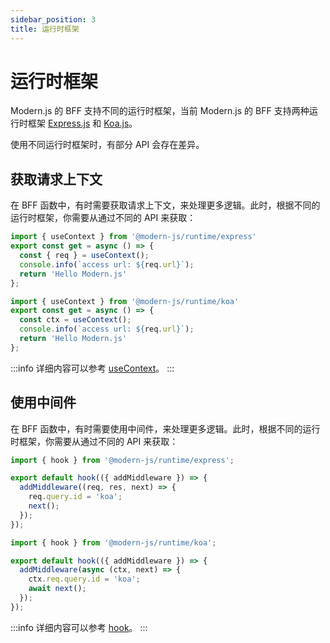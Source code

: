 ```yaml
---
sidebar_position: 3
title: 运行时框架
---
```


# 运行时框架

Modern.js 的 BFF 支持不同的运行时框架，当前 Modern.js 的 BFF 支持两种运行时框架 [Express.js](https://expressjs.com/) 和 [Koa.js](https://koajs.com/)。

使用不同运行时框架时，有部分 API 会存在差异。

## 获取请求上下文

在 BFF 函数中，有时需要获取请求上下文，来处理更多逻辑。此时，根据不同的运行时框架，你需要从通过不同的 API 来获取：


<Tabs>
  <TabItem value="express" label="Express.js" default>

```ts title="api/lambda/hello.ts"
import { useContext } from '@modern-js/runtime/express'
export const get = async () => {
  const { req } = useContext();
  console.info(`access url: ${req.url}`);
  return 'Hello Modern.js'
};
```

  </TabItem>
  <TabItem value="koa" label="Koa.js">

```ts title="api/lambda/hello.ts"
import { useContext } from '@modern-js/runtime/koa'
export const get = async () => {
  const ctx = useContext();
  console.info(`access url: ${req.url}`);
  return 'Hello Modern.js'
};
```

  </TabItem>
</Tabs>

:::info
详细内容可以参考 [useContext](/apis/app/runtime/bff/use-context)。
:::

## 使用中间件

在 BFF 函数中，有时需要使用中间件，来处理更多逻辑。此时，根据不同的运行时框架，你需要从通过不同的 API 来获取：

<Tabs>
  <TabItem value="express" label="Express.js" default>

```ts title="api/_app.ts"
import { hook } from '@modern-js/runtime/express';

export default hook(({ addMiddleware }) => {
  addMiddleware((req, res, next) => {
    req.query.id = 'koa';
    next();
  });
});
```

  </TabItem>
  <TabItem value="koa" label="Koa.js">

```ts title="api/_app.ts"
import { hook } from '@modern-js/runtime/koa';

export default hook(({ addMiddleware }) => {
  addMiddleware(async (ctx, next) => {
    ctx.req.query.id = 'koa';
    await next();
  });
});
```

  </TabItem>
</Tabs>

:::info
详细内容可以参考 [hook](/apis/app/runtime/bff/hook)。
:::